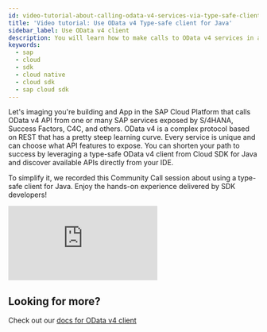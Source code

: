 ```yaml
---
id: video-tutorial-about-calling-odata-v4-services-via-type-safe-client
title: 'Video tutorial: Use OData v4 Type-safe client for Java'
sidebar_label: Use OData v4 client
description: You will learn how to make calls to OData v4 services in a fluent and type-safe way by leveraging type-safe client provided by sap cloud SDK for Java.
keywords:
  - sap
  - cloud
  - sdk
  - cloud native
  - cloud sdk
  - sap cloud sdk
---
```


Let's imaging you're building and App in the SAP Cloud Platform that calls OData v4 API from one or many SAP services exposed by S/4HANA, Success Factors, C4C, and others. OData v4 is a complex protocol based on REST that has a pretty steep learning curve. Every service is unique and can choose what API features to expose. You can shorten your path to success by leveraging a type-safe OData v4 client from Cloud SDK for Java and discover available APIs directly from your IDE.

To simplify it, we recorded this Community Call session about using a type-safe client for Java. Enjoy the hands-on experience delivered by SDK developers!

<div class="sdk-video-container">
  <iframe
    class="sdk-video"
    src="https://youtube.com/embed/p_JTapzii_I?start=937"
    frameborder="0"
    allow="accelerometer; autoplay; encrypted-media; gyroscope; picture-in-picture"
    allowfullscreen
  ></iframe>
</div>

## Looking for more?

Check out our [docs for OData v4 client](../features/odata/type-safe-client-odata-v4.mdx)
